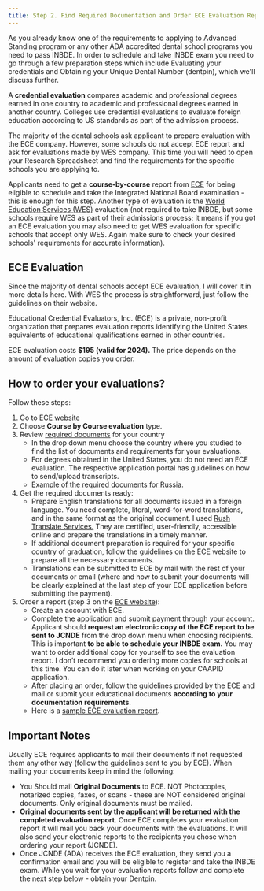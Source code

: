 ```yaml
---
title: Step 2. Find Required Documentation and Order ECE Evaluation Reports
---
```


<Aside>
  As you already know one of the requirements to applying to Advanced Standing program or any other
  ADA accredited dental school programs you need to pass INBDE. In order to schedule and take INBDE
  exam you need to go through a few preparation steps which include Evaluating your credentials and
  Obtaining your Unique Dental Number (dentpin), which we'll discuss further.
</Aside>

A **credential evaluation** compares academic and professional degrees earned in
one country to academic and professional degrees earned in another country.
Colleges use credential evaluations to evaluate foreign education according to
US standards as part of the admission process.

The majority of the dental schools ask applicant to prepare evaluation with the
ECE company. However, some schools do not accept ECE report and ask for
evaluations made by WES company. This time you will need to open your Research
Spreadsheet and find the requirements for the specific schools you are applying
to.

Applicants need to get a **course-by-course** report from
[ECE](https://www.ece.org/) for being eligible to schedule and take the
Integrated National Board examination - this is enough for this step. Another
type of evaluation is the [World Education Services (WES)](https://www.wes.org/)
evaluation (not required to take INBDE, but some schools require WES as part of
their admissions process; it means if you got an ECE evaluation you may also
need to get WES evaluation for specific schools that accept only WES. Again make
sure to check your desired schools' requirements for accurate information).

## ECE Evaluation

Since the majority of dental schools accept ECE evaluation, I will cover it in
more details here. With WES the process is straightforward, just follow the
guidelines on their website.

Educational Credential Evaluators, Inc. (ECE) is a private, non-profit
organization that prepares evaluation reports identifying the United States
equivalents of educational qualifications earned in other countries.

ECE evaluation costs **$195 (valid for 2024).** The price depends on the
amount of evaluation copies you order.

## How to order your evaluations?

Follow these steps:

1. Go to [ECE website](https://www.ece.org/ECE/Credential-Evaluations/US-Institutions)
2. Choose **Course by Course evaluation** type.
3. Review [required
   documents](https://www.ece.org/ECE/Credential-Evaluations/Documentation-Requirements)
   for your country
   - In the drop down menu choose the country where you studied to find the list
     of documents and requirements for your evaluations.
   - For degrees obtained in the United States, you do not need an ECE
     evaluation. The respective application portal has guidelines on how to
     send/upload transcripts.
   - [Example of the required documents for
     Russia](https://accounts.ece.org/DocumentRequirement/167).
4. Get the required documents ready:
   - Prepare English translations for all documents issued in a foreign
     language. You need complete, literal, word-for-word translations, and in the
     same format as the original document. I used [Rush Translate
     Services.](https://rushtranslate.com/certified-translation?ref=dentists-abroad)
     They are certified, user-friendly, accessible online and prepare the
     translations in a timely manner.
   - If additional document preparation is required for your specific country of
     graduation, follow the guidelines on the ECE website to prepare all the
     necessary documents.
   - Translations can be submitted to ECE by mail with the rest of your
     documents or email (where and how to submit your documents will be clearly
     explained at the last step of your ECE application before submitting the
     payment).
5. Order a report (step 3 on the [ECE website](https://www.ece.org/ECE/Credential-Evaluations/US-Institutions)):
   - Create an account with ECE.
   - Complete the application and submit payment through your account. Applicant
     should **request an electronic copy of the ECE report to be sent to JCNDE**
     from the drop down menu when choosing recipients. This is important
     **to be able to schedule your INBDE exam.** You may want to order
     additional copy for yourself to see the evaluation report. I don’t recommend
     you ordering more copies for schools at this time. You can do it later when
     working on your CAAPID application.
   - After placing an order, follow the guidelines provided by the ECE and mail
     or submit your educational documents **according to your documentation
     requirements**.
   - Here is a [sample ECE evaluation
     report](https://www.ece.org/ECE-FIles/Sample-Reports/Sample_CBC_Report.pdf).

## Important Notes

Usually ECE requires applicants to mail their documents if not requested them
any other way (follow the guidelines sent to you by ECE). When mailing your
documents keep in mind the following:

- You Should mail **Original Documents** to ECE. NOT Photocopies, notarized
  copies, faxes, or scans - these are NOT considered original documents. Only
  original documents must be mailed.
- **Original documents sent by the applicant will be returned with the completed
  evaluation report**. Once ECE completes your evaluation report it will mail you
  back your documents with the evaluations. It will also send your electronic
  reports to the recipients you chose when ordering your report (JCNDE).
- Once JCNDE (ADA) receives the ECE evaluation, they send you a confirmation
  email and you will be eligible to register and take the INBDE exam. While you
  wait for your evaluation reports follow and complete the next step below -
  obtain your Dentpin.
